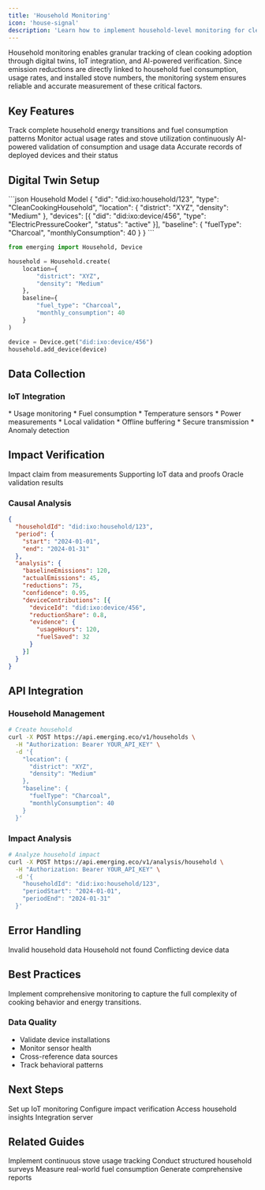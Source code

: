 ```yaml
---
title: 'Household Monitoring'
icon: 'house-signal'
description: 'Learn how to implement household-level monitoring for clean cooking initiatives'
---
```


<Tip>
Household monitoring enables granular tracking of clean cooking adoption through digital twins, IoT integration, and AI-powered verification. Since emission reductions are directly linked to household fuel consumption, usage rates, and installed stove numbers, the monitoring system ensures reliable and accurate measurement of these critical factors.
</Tip>

## Key Features

<CardGroup>
  <Card title="System-Level View" icon="diagram-project">
    Track complete household energy transitions and fuel consumption patterns
  </Card>
  <Card title="Real-Time Insights" icon="chart-line">
    Monitor actual usage rates and stove utilization continuously
  </Card>
  <Card title="Automated Verification" icon="brain">
    AI-powered validation of consumption and usage data
  </Card>
  <Card title="Installation Tracking" icon="cube">
    Accurate records of deployed devices and their status
  </Card>
</CardGroup>

## Digital Twin Setup

<CodeGroup>
```json Household Model
{
  "did": "did:ixo:household/123",
  "type": "CleanCookingHousehold",
  "location": {
    "district": "XYZ",
    "density": "Medium"
  },
  "devices": [{
    "did": "did:ixo:device/456", 
    "type": "ElectricPressureCooker",
    "status": "active"
  }],
  "baseline": {
    "fuelType": "Charcoal",
    "monthlyConsumption": 40
  }
}
```

```python Create Household
from emerging import Household, Device

household = Household.create(
    location={
        "district": "XYZ",
        "density": "Medium"
    },
    baseline={
        "fuel_type": "Charcoal", 
        "monthly_consumption": 40
    }
)

device = Device.get("did:ixo:device/456")
household.add_device(device)
```
</CodeGroup>

## Data Collection

### IoT Integration

<AccordionGroup>
  <Accordion title="Device Telemetry">
    * Usage monitoring
    * Fuel consumption
    * Temperature sensors
    * Power measurements
  </Accordion>

  <Accordion title="Edge Processing">
    * Local validation
    * Offline buffering
    * Secure transmission
    * Anomaly detection
  </Accordion>
</AccordionGroup>

## Impact Verification

<ResponseField name="claim" type="object" required>
  Impact claim from measurements
</ResponseField>

<ResponseField name="evidence" type="array" required>
  Supporting IoT data and proofs
</ResponseField>

<ResponseField name="verification" type="object" required>
  Oracle validation results
</ResponseField>

### Causal Analysis

```json
{
  "householdId": "did:ixo:household/123",
  "period": {
    "start": "2024-01-01",
    "end": "2024-01-31"
  },
  "analysis": {
    "baselineEmissions": 120,
    "actualEmissions": 45,
    "reductions": 75,
    "confidence": 0.95,
    "deviceContributions": [{
      "deviceId": "did:ixo:device/456",
      "reductionShare": 0.8,
      "evidence": {
        "usageHours": 120,
        "fuelSaved": 32
      }
    }]
  }
}
```

## API Integration

### Household Management

```bash
# Create household
curl -X POST https://api.emerging.eco/v1/households \
  -H "Authorization: Bearer YOUR_API_KEY" \
  -d '{
    "location": {
      "district": "XYZ",
      "density": "Medium"
    },
    "baseline": {
      "fuelType": "Charcoal",
      "monthlyConsumption": 40
    }
  }'
```

### Impact Analysis

```bash
# Analyze household impact
curl -X POST https://api.emerging.eco/v1/analysis/household \
  -H "Authorization: Bearer YOUR_API_KEY" \
  -d '{
    "householdId": "did:ixo:household/123",
    "periodStart": "2024-01-01",
    "periodEnd": "2024-01-31"
  }'
```

## Error Handling

<ResponseField name="400" type="error">
  Invalid household data
</ResponseField>

<ResponseField name="404" type="error">
  Household not found
</ResponseField>

<ResponseField name="409" type="error">
  Conflicting device data
</ResponseField>

## Best Practices

<Tip>
Implement comprehensive monitoring to capture the full complexity of cooking behavior and energy transitions.
</Tip>

### Data Quality
* Validate device installations
* Monitor sensor health  
* Cross-reference data sources
* Track behavioral patterns

## Next Steps

<CardGroup>
  <Card title="Device Guide" icon="microchip">
    Set up IoT monitoring
  </Card>
  <Card title="Oracle Guide" icon="brain">
    Configure impact verification
  </Card>
  <Card title="Analytics Guide" icon="chart-line">
    Access household insights
  </Card>
  <Card title="Registry API" icon="brackets-curly" href="/platforms/Emerging/registry-server">
    Integration server
  </Card>
</CardGroup>

## Related Guides

<CardGroup>
  <Card title="Stove Use Monitoring" icon="temperature-three-quarters" href="/platforms/Emerging/stove-use-monitoring">
    Implement continuous stove usage tracking
  </Card>
  <Card title="Qualitative Surveys" icon="clipboard-list-check" href="/platforms/Emerging/qualitative-surveys">
    Conduct structured household surveys
  </Card>
  <Card title="Kitchen Performance Tests" icon="flask" href="/platforms/Emerging/kpt">
    Measure real-world fuel consumption
  </Card>
  <Card title="Household Reporting" icon="file-chart-column" href="/platforms/Emerging/household-reporting">
    Generate comprehensive reports
  </Card>
</CardGroup>